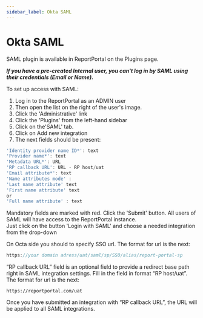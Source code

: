 ```yaml
---
sidebar_label: Okta SAML
---
```


# Okta SAML

SAML plugin is available in ReportPortal on the Plugins page.

***If you have a pre-created Internal user, you can't log in by SAML using their credentials (Email or Name).***

<MediaViewer src="https://youtu.be/ljXvCVWG4mQ" alt="Okta SAML authorization in our open source test reporting tool" type="video" />

To set up access with SAML:

1. Log in to the ReportPortal as an ADMIN user
2. Then open the list on the right of the user's image.
3. Click the 'Administrative' link
4. Click the 'Plugins' from the left-hand sidebar
5. Click on the'SAML' tab.
6. Click on Add new integration
7. The next fields should be present:

```javascript 
'Identity provider name ID*': text
'Provider name*': text
'Metadata URL*': URL
'RP callback URL': URL - RP host/uat
'Email attribute*': text
'Name attributes mode' : 
'Last name attribute' text
'First name attribute' text
or
'Full name attribute' : text
  ```

Mandatory fields are marked with red.
Click the 'Submit' button.
All users of SAML will have access to the ReportPortal instance.  
Just click on the button 'Login with SAML' and choose a needed integration from the drop-down


On Octa side you should to specify SSO url. The format for url is the next:

```java
https://your domain adress/uat/saml/sp/SSO/alias/report-portal-sp
```

“RP callback URL” field is an optional field to provide a redirect base path right in SAML integration settings. Fill in the field in format “RP host/uat”. The format for url is the next:

```
https://reportportal.com/uat
```
Once you have submitted an integration with “RP callback URL”, the URL will be applied to all SAML integrations.
